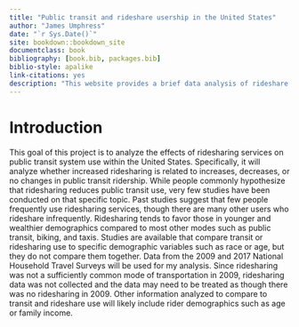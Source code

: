 ```yaml
--- 
title: "Public transit and rideshare usership in the United States"
author: "James Umphress"
date: "`r Sys.Date()`"
site: bookdown::bookdown_site
documentclass: book
bibliography: [book.bib, packages.bib]
biblio-style: apalike
link-citations: yes
description: "This website provides a brief data analysis of rideshare and transit data provided by the National Household Travel Survey."
---
```


# Introduction

This goal of this project is to analyze the effects of ridesharing services on public transit system use within the United States. Specifically, it will analyze whether increased ridesharing is related to increases, decreases, or no changes in public transit ridership. While people commonly hypothesize that ridesharing reduces public transit use, very few studies have been conducted on that specific topic. Past studies suggest that few people frequently use ridesharing services, though there are many other users who rideshare infrequently. Ridesharing tends to favor those in younger and wealthier demographics compared to most other modes such as public transit, biking, and taxis. Studies are available that compare transit or ridesharing use to specific demographic variables such as race or age, but they do not compare them together. Data from the 2009 and 2017 National Household Travel Surveys will be used for my analysis. Since ridesharing was not a sufficiently common mode of transportation in 2009, ridesharing data was not collected and the data may need to be treated as though there was no ridesharing in 2009. Other information analyzed to compare to transit and rideshare use will likely include rider demographics such as age or family income.